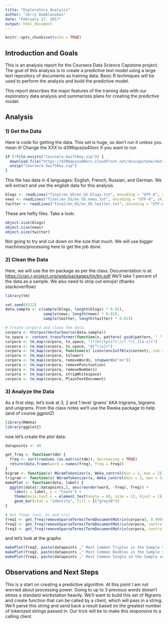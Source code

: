 ```yaml
---
title: "Exploratory Analysis"
author: "Jerry Dumblauskas"
date: "February 17, 2017"
output: html_document
---
```


```r
knitr::opts_chunk$set(echo = TRUE)
```

## Introduction and Goals

This is an analysis report for the Coursera Data Science Capstone project. The goal of this analysis is to create a predictive text model using a large text repository of documents as training data. Basic R techniques will be used to perform the analysis and build the predictive model.

This report describes the major features of the training data with our exploratory data analysis and summarizes plans for creating the predictive model.


## Analysis
### 1) Get the Data
Here is code for getting the data.  This set is huge, so don't run it unless you mean it!  Change the XXX to d396qusza40orc if you want to run

```r
if (!file.exists("Coursera-SwiftKey.zip")) {
  download.file("https://d396qusza40orc.cloudfront.net/dsscapstone/dataset/Coursera-SwiftKey.zip", destfile="Coursera-SwiftKey.zip")
  unzip("Coursera-SwiftKey.zip")
}
```

This file has data in 4 languages: English, French, Russian, and German.  We will extract and use the english data for this analysis.
```r
blogs <- readLines("final/en_US/en_US.blogs.txt", encoding = "UTF-8", skipNul = TRUE)
news <- readLines("final/en_US/en_US.news.txt", encoding = "UTF-8", skipNul = TRUE)
twitter <- readLines("final/en_US/en_US.twitter.txt", encoding = "UTF-8", skipNul = TRUE)
```

These are hefty files.  Take a look:
```r
object.size(blogs)
object.size(news)
object.size(twitter)
```

Not going to try and cut down on the size that much.  We will use bigger machines/processing here to get the job done.

### 2) Clean the Data
Here, we will use the tm package as per the class.  Documentation is at: <https://cran.r-project.org/web/packages/tm/tm.pdf>
We'll take 1 percent of the data as a sample.  We also need to strip out emojis! (thanks stackoverflow)


```r
library(tm)

set.seed(4322)
data.sample <- c(sample(blogs, length(blogs) * 0.01),
                 sample(news, length(news) * 0.01),
                 sample(twitter, length(twitter) * 0.01))

# Create corpora and clean the data
corpora <- VCorpus(VectorSource(data.sample))
to_space <- content_transformer(function(x, pattern) gsub(pattern, " ", x))
corpora <- tm_map(corpora, to_space, "(f|ht)tp(s?)://(.*)[.][a-z]+")
corpora <- tm_map(corpora, to_space, "@[^\\s]+")
corpora <- tm_map(corpora, function(x) iconv(enc2utf8(x$content), sub = "byte"))
corpora <- tm_map(corpora, tolower)
corpora <- tm_map(corpora, removeWords, stopwords("en"))
corpora <- tm_map(corpora, removePunctuation)
corpora <- tm_map(corpora, removeNumbers)
corpora <- tm_map(corpora, stripWhitespace)
corpora <- tm_map(corpora, PlainTextDocument)
```


### 3) Analyze the Data
As a first step, let's look at 3, 2 and 1 level 'grams' AKA trigrams, bigrams and unigrams.  From the class notes we'll use the Rweka package to help (and of course ggplot2)

```r
library(RWeka)
library(ggplot2)
```

now let's create the plot data:
```r

datapoints <- 40

get_freq <- function(tdm) {
  freq <- sort(rowSums (as.matrix(tdm)), decreasing = TRUE)
  return(data.frame(word = names(freq), freq = freq))
}
bigram <- function(x) NGramTokenizer(x, Weka_control(min = 2, max = 2))
trigram <- function(x) NGramTokenizer(x, Weka_control(min = 3, max = 3))
makePlot <- function(data, label) {
  ggplot(data[1:datapoints,], aes(reorder(word, -freq), freq)) +
    labs(x = label, y = "Count") +
    theme(axis.text.x = element_text(angle = 60, size = 12, hjust = 1)) +
    geom_bar(stat = "identity", fill = I("grey30"))
}

# Get freqs (uni, bi and tri)
freq1 <- get_freq(removeSparseTerms(TermDocumentMatrix(corpora), 0.9999))
freq2 <- get_freq(removeSparseTerms(TermDocumentMatrix(corpora, control = list(tokenize = bigram)), 0.9999))
freq3 <- get_freq(removeSparseTerms(TermDocumentMatrix(corpora, control = list(tokenize = trigram)), 0.9999))
```

and let's look at the graphs
```r
makePlot(freq3, paste(datapoints ," Most Common Triples in the Sample set"))
makePlot(freq2, paste(datapoints ," Most Common Doubles in the Sample set"))
makePlot(freq1, paste(datapoints ," Most Common Single in the Sample set"))
```


## Observations and Next Steps

This is a start on creating a predictive algorithm.  At this point I am not worried about processing power.  Going to up to 3 previous words doesn't stress a standard workstation heavily.  We'll want to build this set of Ngrams and create function that can be called by a client, which will pass in a string.  We'll parse this string and send back a result based on the greatest number of tokenized strings passed in.  Our trick will be to make this responsive to a calling client.
